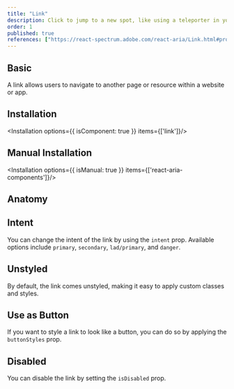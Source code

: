 ```yaml
---
title: "Link"
description: Click to jump to a new spot, like using a teleporter in your favorite sci-fi, making navigation instantaneous..
order: 1
published: true
references: ["https://react-spectrum.adobe.com/react-aria/Link.html#props"]
---
```


## Basic

A link allows users to navigate to another page or resource within a website or app.
<How toUse="navigation/link-demo" />

## Installation
<Installation options={{ isComponent: true }} items={['link']}/>

## Manual Installation
<Installation options={{ isManual: true }} items={['react-aria-components']}/>

<SourceCode toShow='link'/>

## Anatomy
<Anatomy show='link-anatomy'/>

## Intent
You can change the intent of the link by using the `intent` prop. Available options include `primary`, `secondary`, `lad/primary`, and `danger`.
<How toUse="navigation/link-intent-demo" />

## Unstyled
By default, the link comes unstyled, making it easy to apply custom classes and styles.
<How toUse="navigation/link-unstyled-demo" />

## Use as Button
If you want to style a link to look like a button, you can do so by applying the `buttonStyles` prop.
<How toUse="navigation/link-button-demo" />

## Disabled
You can disable the link by setting the `isDisabled` prop.
<How toUse="navigation/link-disabled-demo" />
